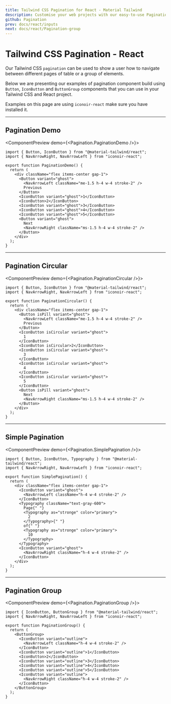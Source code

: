 ```yaml
---
title: Tailwind CSS Pagination for React - Material Tailwind
description: Customise your web projects with our easy-to-use Pagination component for Tailwind CSS and React using Material Design guidelines.
github: Pagination
prev: docs/react/inputs
next: docs/react/Pagination-group
---
```


# Tailwind CSS Pagination - React

Our Tailwind CSS `pagination` can be used to show a user how to navigate between different pages of table or a group of elements.

Below we are presenting our examples of pagination component build using `Button`, `IconButton` and `ButtonGroup` components that you can use in your Tailwind CSS and React project.

Examples on this page are using `iconoir-react` make sure you have installed it.

---

## Pagination Demo

<ComponentPreview demo={<Pagination.PaginationDemo />}>
```tsx
import { Button, IconButton } from "@material-tailwind/react";
import { NavArrowRight, NavArrowLeft } from "iconoir-react";

export function PaginationDemo() {
  return (
    <div className="flex items-center gap-1">
      <Button variant="ghost">
        <NavArrowLeft className="me-1.5 h-4 w-4 stroke-2" />
        Previous
      </Button>
      <IconButton variant="ghost">1</IconButton>
      <IconButton>2</IconButton>
      <IconButton variant="ghost">3</IconButton>
      <IconButton variant="ghost">4</IconButton>
      <IconButton variant="ghost">5</IconButton>
      <Button variant="ghost">
        Next
        <NavArrowRight className="ms-1.5 h-4 w-4 stroke-2" />
      </Button>
    </div>
  );
}
```
</ComponentPreview>

---

## Pagination Circular

<ComponentPreview demo={<Pagination.PaginationCircular />}>
```tsx
import { Button, IconButton } from "@material-tailwind/react";
import { NavArrowRight, NavArrowLeft } from "iconoir-react";

export function PaginationCircular() {
  return (
    <div className="flex items-center gap-1">
      <Button isPill variant="ghost">
        <NavArrowLeft className="me-1.5 h-4 w-4 stroke-2" />
        Previous
      </Button>
      <IconButton isCircular variant="ghost">
        1
      </IconButton>
      <IconButton isCircular>2</IconButton>
      <IconButton isCircular variant="ghost">
        3
      </IconButton>
      <IconButton isCircular variant="ghost">
        4
      </IconButton>
      <IconButton isCircular variant="ghost">
        5
      </IconButton>
      <Button isPill variant="ghost">
        Next
        <NavArrowRight className="ms-1.5 h-4 w-4 stroke-2" />
      </Button>
    </div>
  );
}
```
</ComponentPreview>

---

## Simple Pagination

<ComponentPreview demo={<Pagination.SimplePagination />}>
```tsx
import { Button, IconButton, Typography } from "@material-tailwind/react";
import { NavArrowRight, NavArrowLeft } from "iconoir-react";

export function SimplePagination() {
  return (
    <div className="flex items-center gap-1">
      <IconButton variant="ghost">
        <NavArrowLeft className="h-4 w-4 stroke-2" />
      </IconButton>
      <Typography className="text-gray-600">
        Page{" "}
        <Typography as="stronge" color="primary">
          2
        </Typography>{" "}
        of{" "}
        <Typography as="stronge" color="primary">
          10
        </Typography>
      </Typography>
      <IconButton variant="ghost">
        <NavArrowRight className="h-4 w-4 stroke-2" />
      </IconButton>
    </div>
  );
}
```
</ComponentPreview>

---

## Pagination Group

<ComponentPreview demo={<Pagination.PaginationGroup />}>
```tsx
import { IconButton, ButtonGroup } from "@material-tailwind/react";
import { NavArrowRight, NavArrowLeft } from "iconoir-react";

export function PaginationGroup() {
  return (
    <ButtonGroup>
      <IconButton variant="outline">
        <NavArrowLeft className="h-4 w-4 stroke-2" />
      </IconButton>
      <IconButton variant="outline">1</IconButton>
      <IconButton>2</IconButton>
      <IconButton variant="outline">3</IconButton>
      <IconButton variant="outline">4</IconButton>
      <IconButton variant="outline">5</IconButton>
      <IconButton variant="outline">
        <NavArrowRight className="h-4 w-4 stroke-2" />
      </IconButton>
    </ButtonGroup>
  );
}
```
</ComponentPreview>
